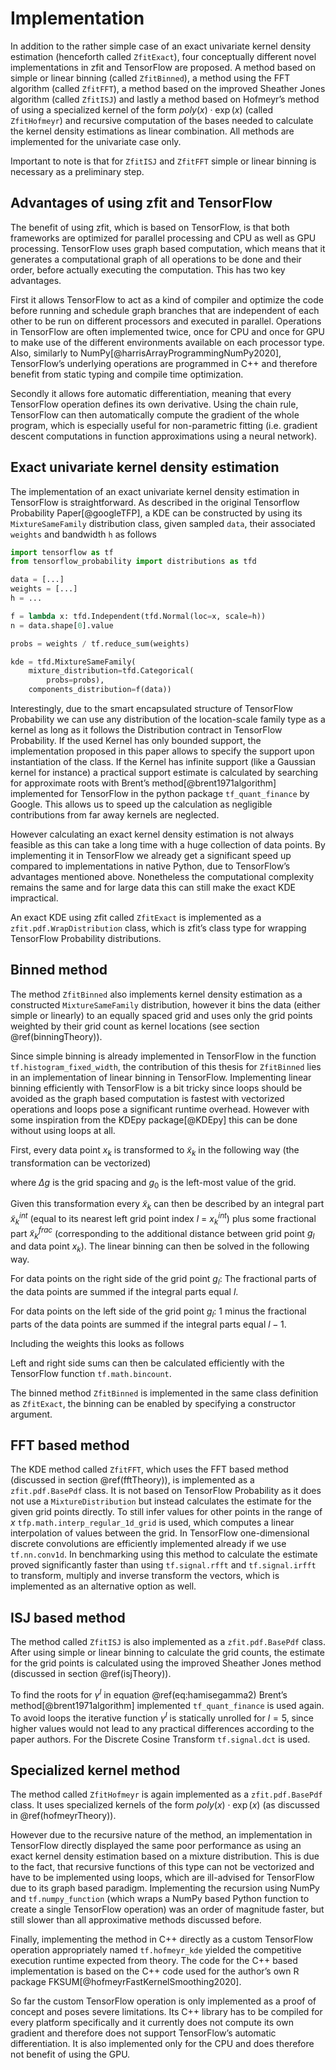 # Implementation {#tensorflowImplementation}

In addition to the rather simple case of an exact univariate kernel density estimation (henceforth called `ZfitExact`), four conceptually different novel implementations in zfit and TensorFlow are proposed. A method based on simple or linear binning (called `ZfitBinned`), a method using the FFT algorithm (called `ZfitFFT`), a method based on the improved Sheather Jones algorithm (called `ZfitISJ`) and lastly a method based on Hofmeyr's method of using a specialized kernel of the form $poly(x)\cdot\exp(x)$ (called `ZfitHofmeyr`) and recursive computation of the bases needed to calculate the kernel density estimations as linear combination. All methods are implemented for the univariate case only.

Important to note is that for `ZfitISJ` and `ZfitFFT` simple or linear binning is necessary as a preliminary step.

## Advantages of using zfit and TensorFlow

The benefit of using zfit, which is based on TensorFlow, is that both frameworks are optimized for parallel processing and CPU as well as GPU processing. TensorFlow uses graph based computation, which means that it generates a computational graph of all operations to be done and their order, before actually executing the computation. This has two key advantages. 

First it allows TensorFlow to act as a kind of compiler and optimize the code before running and schedule graph branches that are independent of each other to be run on different processors and executed in parallel. Operations in TensorFlow are often implemented twice, once for CPU and once for GPU to make use of the different environments available on each processor type. Also, similarly to NumPy[@harrisArrayProgrammingNumPy2020], TensorFlow's underlying operations are programmed in C++ and therefore benefit from static typing and compile time optimization.

Secondly it allows fore automatic differentiation, meaning that every TensorFlow operation defines its own derivative. Using the chain rule, TensorFlow can then automatically compute the gradient of the whole program, which is especially useful for non-parametric fitting (i.e. gradient descent computations in function approximations using a neural network).


## Exact univariate kernel density estimation

The implementation of an exact univariate kernel density estimation in TensorFlow is straightforward. As described in the original Tensorflow Probability Paper[@googleTFP], a KDE can be constructed by using its `MixtureSameFamily` distribution class, given sampled `data`, their associated `weights` and bandwidth `h` as follows

```python
import tensorflow as tf
from tensorflow_probability import distributions as tfd

data = [...]
weights = [...]
h = ...

f = lambda x: tfd.Independent(tfd.Normal(loc=x, scale=h))
n = data.shape[0].value

probs = weights / tf.reduce_sum(weights)

kde = tfd.MixtureSameFamily(
    mixture_distribution=tfd.Categorical(
        probs=probs),
    components_distribution=f(data))
```

Interestingly, due to the smart encapsulated structure of TensorFlow Probability we can use any distribution of the location-scale family type as a kernel as long as it follows the Distribution contract in TensorFlow Probability. If the used Kernel has only bounded support, the implementation proposed in this paper allows to specify the support upon instantiation of the class. If the Kernel has infinite support (like a Gaussian kernel for instance) a practical support estimate is calculated by searching for approximate roots with Brent's method[@brent1971algorithm] implemented for TensorFlow in the python package `tf_quant_finance` by Google. This allows us to speed up the calculation as negligible contributions from far away kernels are neglected.

However calculating an exact kernel density estimation is not always feasible as this can take a long time with a huge collection of data points. By implementing it in TensorFlow we already get a significant speed up compared to implementations in native Python, due to TensorFlow's advantages mentioned above. Nonetheless the computational complexity remains the same and for large data this can still make the exact KDE impractical.

An exact KDE using zfit called `ZfitExact` is implemented as a
`zfit.pdf.WrapDistribution` class, which is zfit's class type for wrapping TensorFlow Probability distributions.


## Binned method

The method `ZfitBinned` also implements kernel density estimation as a constructed `MixtureSameFamily` distribution, however it bins the data (either simple or linearly) to an equally spaced grid and uses only the grid points weighted by their grid count as kernel locations (see section \@ref(binningTheory)).

Since simple binning is already implemented in TensorFlow in the function 
`tf.histogram_fixed_width`, the contribution of this thesis for `ZfitBinned` lies in an implementation of linear binning in TensorFlow. Implementing linear binning efficiently with TensorFlow is a bit tricky since loops should be avoided as the graph based computation is fastest with vectorized operations and loops pose a significant runtime overhead. However with some inspiration from the KDEpy package[@KDEpy] this can be done without using loops at all. 

First, every data point $x_k$ is transformed to $\tilde{x}_k$ in the following way (the transformation can be vectorized)

\begin{equation}
\tilde{x}_k = \frac{x_k - g_0}{\Delta g}
(\#eq:linbintransform)
\end{equation}

where $\Delta g$ is the grid spacing and $g_0$ is the left-most value of the grid.

Given this transformation every $\tilde{x}_k$ can then be described by an integral part $\tilde{x}^{int}_k$ (equal to its nearest left grid point index $l$ = $x^{int}_k$) plus some fractional part $\tilde{x}^{frac}_k$ (corresponding to the additional distance between grid point $g_l$ and data point $x_k$). The linear binning can then be solved in the following way.

For data points on the right side of the grid point $g_l$: The fractional parts of the data points are summed if the integral parts equal $l$. 

For data points on the left side of the grid point $g_l$: $1$ minus the fractional parts of the data points are summed if the integral parts equal $l-1$.

Including the weights this looks as follows

\begin{equation}
c_l = c(g_l) = \sum_{\substack{\tilde{x}^{frac}_k  \in \tilde{X}^{frac}\\l = \tilde{x}^{int}_k}} \tilde{x}^{frac}_k \cdot w_k + \sum_{\substack{\tilde{x}^{frac}_k  \in \tilde{X}^{frac}\\l = \tilde{x}^{int}_k + 1}} (1-\tilde{x}^{frac}_k) \cdot w_k
(\#eq:linbinnoloop)
\end{equation}


Left and right side sums can then be calculated efficiently with the TensorFlow function `tf.math.bincount`.

The binned method `ZfitBinned` is implemented in the same class definition as `ZfitExact`, the binning can be enabled by specifying a constructor argument.


## FFT based method

The KDE method called `ZfitFFT`, which uses the FFT based method (discussed in section \@ref(fftTheory)), is implemented as a `zfit.pdf.BasePdf` class. It is not based on TensorFlow Probability as it does not use a `MixtureDistribution` but instead calculates the estimate for the given grid points directly. To still infer values for other points in the range of $x$ `tfp.math.interp_regular_1d_grid` is used, which computes a linear interpolation of values between the grid. In TensorFlow one-dimensional discrete convolutions are efficiently implemented already if we use `tf.nn.conv1d`. In benchmarking using this method to calculate the estimate proved significantly faster than using `tf.signal.rfft` and `tf.signal.irfft` to transform, multiply and inverse transform the vectors, which is implemented as an alternative option as well.


## ISJ based method {#isjMethod}

The method called `ZfitISJ` is also implemented as a `zfit.pdf.BasePdf` class. After using simple or linear binning to calculate the grid counts, the estimate for the grid points is calculated using the improved Sheather Jones method (discussed in section \@ref(isjTheory)).


To find the roots for $\gamma^l$ in equation \@ref(eq:hamisegamma2) Brent's method[@brent1971algorithm] implemented `tf_quant_finance` is used again. To avoid loops the iterative function $\gamma^l$ is statically unrolled for $l = 5$, since higher values would not lead to any practical differences according to the paper authors. For the Discrete Cosine Transform `tf.signal.dct` is used.


## Specialized kernel method {#hofmeyrMethod}

The method called `ZfitHofmeyr` is again implemented as a `zfit.pdf.BasePdf` class. It uses specialized kernels of the form $poly(x)\cdot\exp(x)$ (as discussed in \@ref(hofmeyrTheory)).

However due to the recursive nature of the method, an implementation in TensorFlow directly displayed the same poor performance as using an exact kernel density estimation based on a mixture distribution. This is due to the fact, that recursive functions of this type can not be vectorized and have to be implemented using loops, which are ill-advised for TensorFlow due to its graph based paradigm. Implementing the recursion using NumPy and `tf.numpy_function` (which wraps a NumPy based Python function to create a single TensorFlow operation) was an order of magnitude faster, but still slower than all approximative methods discussed before.

Finally, implementing the method in C++ directly as a custom TensorFlow operation appropriately named `tf.hofmeyr_kde` yielded the competitive execution runtime expected from theory. The code for the C++ based implementation is based on the C++ code used for the author's own R package FKSUM[@hofmeyrFastKernelSmoothing2020]. 

So far the custom TensorFlow operation is only implemented as a proof of concept and poses severe limitations. Its C++ library has to be compiled for every platform specifically and it currently does not compute its own gradient and therefore does not support TensorFlow's automatic differentiation. It is also implemented only for the CPU and does therefore not benefit of using the GPU.
